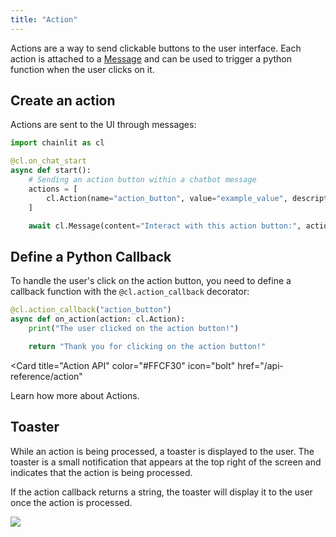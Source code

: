```yaml
---
title: "Action"
---
```


Actions are a way to send clickable buttons to the user interface. Each action is attached to a [Message](/api-reference/message) and can be used to trigger a python function when the user clicks on it.

## Create an action

Actions are sent to the UI through messages:

```python
import chainlit as cl

@cl.on_chat_start
async def start():
    # Sending an action button within a chatbot message
    actions = [
        cl.Action(name="action_button", value="example_value", description="Click me!")
    ]

    await cl.Message(content="Interact with this action button:", actions=actions).send()
```

## Define a Python Callback

To handle the user's click on the action button, you need to define a callback function with the `@cl.action_callback` decorator:

```python
@cl.action_callback("action_button")
async def on_action(action: cl.Action):
    print("The user clicked on the action button!")

    return "Thank you for clicking on the action button!"
```

<Card
  title="Action API"
  color="#FFCF30"
  icon="bolt"
  href="/api-reference/action"
>
  Learn how more about Actions.
</Card>

## Toaster

While an action is being processed, a toaster is displayed to the user. The toaster is a small notification that appears at the top right of the screen and indicates that the action is being processed.

If the action callback returns a string, the toaster will display it to the user once the action is processed.

<Frame caption="Output of the code above">
  <img src="/images/action.gif" />
</Frame>
